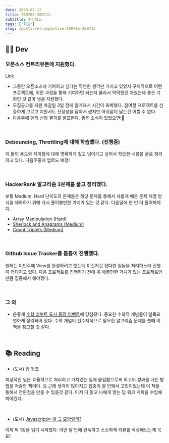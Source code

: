 ```yaml
---
date: 2020-07-12
title: 200706-200712
subtitle: 주간회고
tags: ['회고']
slug: /posts/retrospective-200706-200712
---
```


## 👩‍💻 Dev

### 오픈소스 컨트리뷰톤에 지원했다.

[Link](https://www.oss.kr/contributhon?fbclid=IwAR136Zb_fgAJBU_oYfAVARRCNbezQFzUWHwXqZQALcaXU-FQkJfUO7yKhzo)

- 그동안 오픈소스에 기여하고 싶다는 막연한 생각만 가지고 있었지 구체적으로 어떤 프로젝트에, 어떤 과정을 통해 기여하면 되는지 몰라서 막막했던 차였는데 좋은 기회인 것 같아 냉큼 지원했다.
- 모집공고를 지원 마감일 3일 전에 알게돼서 시간이 촉박했다. 참여할 프로젝트를 신중하게 고르고 지원서도 진정성을 담아서 썼지만 아쉬움이 남는건 어쩔 수 없다.
- 다음주에 멘티 선정 결과를 발표한다. 좋은 소식이 있었으면!🙏

<br />

### Debouncing, Throttling에 대해 학습했다. (진행중)

이 둘의 용도와 차이점에 대해 명확하게 짚고 넘어가고 싶어서 학습한 내용을 글로 정리하고 있다. 다음주중에 업로드 예정!

<br />

### HackerRank 알고리즘 3문제를 풀고 정리했다.

보통 Medium, Hard 난이도의 문제들은 해당 문제를 통해서 새롭게 배운 문제 해결 방식을 체화하기 위해 다시 풀어볼만한 가치가 있는 것 같다. 다음달에 한 번 더 풀어봐야지.

- [Array Manipulation (Hard)](https://github.com/reesekimm/algorithms/blob/master/HackerRank/array-manipulation.md)
- [Sherlock and Anagrams (Medium)](https://github.com/ProblemSolvedStudy/problem-solved/blob/master/hackerrank/hashmap-dictionary/sherlock-and-anagrams.md)
- [Count Triplets (Medium)](https://github.com/ProblemSolvedStudy/problem-solved/blob/master/hackerrank/hashmap-dictionary/count-triplets.md)

<br />

### Github Issue Tracker를 틈틈이 진행했다.

원래는 이번주에 View를 완성하려고 했는데 이것저것 잡다한 일들을 처리하느라 진행이 더뎌지고 있다. 다음 프로젝트를 진행하기 전에 꼭 해볼만한 가치가 있는 프로젝트인만큼 집중해서 해야겠다.

<br />

### 그 외

- 운좋게 [수학 리부트 도서 증정 이벤트](https://www.facebook.com/gaeraecom/photos/a.864878206966936/3036008289853906/)에 당첨됐다. 중요한 수학적 개념들이 일목요연하게 정리되어 있다. 수학 개념이 선수지식으로 필요한 알고리즘 문제를 풀때 이 책을 참고할 것 같다.

<br />

## 📚 Reading

- (도서) [딥 워크](http://www.yes24.com/Product/Goods/38286918)

피상적인 일은 효율적으로 처리하고 가치있는 일에 몰입함으로써 최고의 성과를 내는 방법을 저술한 책이다. 요 근래 생각이 많아지고 집중이 잘 안돼서 고민이었는데 이 책을 통해서 전환점을 만들 수 있을것 같다. 마저 다 읽고 나에게 맞는 딥 워크 계획을 수립해 봐야겠다.

<br />

- (도서) [Javascript는 왜 그 모양일까?](http://www.yes24.com/Product/Goods/90283410?Acode=101)

이제 막 1장을 읽기 시작했다. 이번 달 안에 완독하고 소소하게 리뷰를 작성해보는게 목표!
